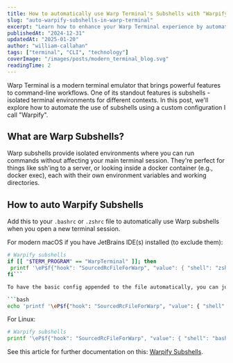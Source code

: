 ```yaml
---
title: How to automatically use Warp Terminal's Subshells with "Warpify"
slug: "auto-warpify-subshells-in-warp-terminal"
excerpt: "Learn how to enhance your Warp Terminal experience by automatically using subshells with a custom Warpify configuration"
publishedAt: "2024-12-31"
updatedAt: "2025-01-20"
author: "william-callahan"
tags: ["terminal", "CLI", "technology"]
coverImage: "/images/posts/modern_terminal_blog.svg"
readingTime: 2
---
```


Warp Terminal is a modern terminal emulator that brings powerful features to command-line workflows. One of its standout features is subshells - isolated terminal environments for different contexts. In this post, we'll explore how to automate the use of subshells using a custom configuration I call "Warpify".

## What are Warp Subshells?

Warp subshells provide isolated environments where you can run commands without affecting your main terminal session. They're perfect for things like ssh'ing to a server, or looking inside a docker container (e.g., docker exec), each with their own environment variables and working directories.

## How to auto Warpify Subshells

Add this to your `.bashrc` or `.zshrc` file to automatically use Warp subshells when you open a new terminal session.

For modern macOS if you have JetBrains IDE(s) installed (to exclude them):

```bash
# Warpify subshells
if [[ "$TERM_PROGRAM" == "WarpTerminal" ]]; then
 printf '\eP$f{"hook": "SourcedRcFileForWarp", "value": { "shell": "zsh" }}\x9c'
fi```

To have the basic config appended to the file automatically, you can just run the following command in your terminal (for macOS):

```bash
echo 'printf '\eP$f{"hook": "SourcedRcFileForWarp", "value": { "shell": "zsh" }}\x9c'' >> ~/.zshrc
```

For Linux:

```bash
# Warpify subshells
printf '\eP$f{"hook": "SourcedRcFileForWarp", "value": { "shell": "bash" }}\x9c'
```

See this article for further documentation on this: [Warpify Subshells](https://warp.dev/docs/subshells).
